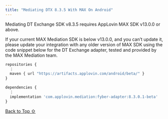```yaml
---
title: "Mediating DTX 8.3.5 With MAX On Android"
---
```


Mediating DT Exchange SDK v8.3.5 requires AppLovin MAX SDK v13.0.0 or above.

If your current MAX Mediation SDK is below v13.0.0, and you can’t update it, please update your integration with any older version of MAX SDK using the code snippet below for the DT Exchange adapter, tested and provided by the MAX Mediation team.

```javascript
repositories {
  ⋮
  maven { url "https://artifacts.applovin.com/android/beta/" }
}

dependencies {
  ⋮
  implementation 'com.applovin.mediation:fyber-adapter:8.3.0.1-beta'
}
```

[Back to Top ⇧](#top)
